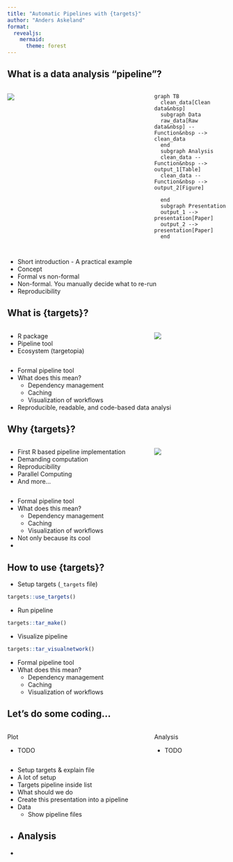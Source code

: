 ```yaml
---
title: "Automatic Pipelines with {targets}"
author: "Anders Askeland"
format: 
  revealjs:
    mermaid:
      theme: forest
---
```


## What is a data analysis "pipeline"?

::: columns
::: {.column width="60%"}
![](images/factory.png)
:::

::: {.column width="30%"}
```mermaid
graph TB
  clean_data[Clean data&nbsp]
  subgraph Data
  raw_data[Raw data&nbsp] -- Function&nbsp --> clean_data
  end
  subgraph Analysis
  clean_data -- Function&nbsp --> output_1[Table]
  clean_data -- Function&nbsp --> output_2[Figure]

  end
  subgraph Presentation
  output_1 --> presentation[Paper]
  output_2 --> presentation[Paper]
  end
  
```
:::
:::

::: notes
-   Short introduction - A practical example
-   Concept
-   Formal vs non-formal
  - Non-formal. You manually decide what to re-run
-   Reproducibility
:::

## What is {targets}?
::: columns
::: {.column width="60%" .incremental}
-   R package
-   Pipeline tool
-   Ecosystem (targetopia)
:::

::: {.column width="30%"}
![](images/targets_logo.svg)

:::
:::



::: notes
-  Formal pipeline tool
-  What does this mean?
   - Dependency management
   - Caching
   - Visualization of workflows
- Reproducible, readable, and code-based data analysi
:::

## Why {targets}?
::: columns
::: {.column width="60%" .incremental}
-   First R based pipeline implementation
-   Demanding computation
-   Reproducibility
-   Parallel Computing
-   And more...
:::

::: {.column width="30%"}
![](images/question.png)

:::
:::



::: notes
-  Formal pipeline tool
-  What does this mean?
   - Dependency management
   - Caching
   - Visualization of workflows
-  Not only because its cool
-  
   
:::

## How to use {targets}?
::: {.incremental}

-   Setup targets (`_targets` file)

  ```.r
  targets::use_targets()
  ```
-   Run pipeline
  ```.r
  targets::tar_make()
  ```
-   Visualize pipeline
  ```.r
  targets::tar_visualnetwork()
  ```
:::

::: notes
-  Formal pipeline tool
-  What does this mean?
   - Dependency management
   - Caching
   - Visualization of workflows
   
:::


## Let's do some coding...

::: columns
::: {.column width="60%"}
Plot

-   TODO
:::

::: {.column width="30%"}
Analysis

-   TODO
:::
:::


::: notes
-  Setup targets & explain file
  - A lot of setup
  - Targets pipeline inside list 
-  What should we do
  - Create this presentation into a pipeline
-  Data
   - Show pipeline files
-  Analysis
   - 
-  
:::

